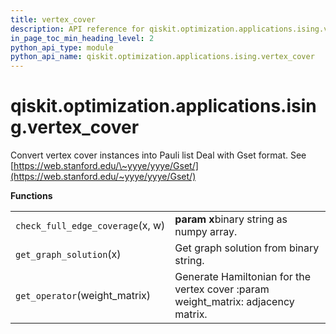 ```yaml
---
title: vertex_cover
description: API reference for qiskit.optimization.applications.ising.vertex_cover
in_page_toc_min_heading_level: 2
python_api_type: module
python_api_name: qiskit.optimization.applications.ising.vertex_cover
---
```


<span id="module-qiskit.optimization.applications.ising.vertex_cover" />

<span id="qiskit-optimization-applications-ising-vertex-cover" />

# qiskit.optimization.applications.ising.vertex\_cover

Convert vertex cover instances into Pauli list Deal with Gset format. See [https://web.stanford.edu/\~yyye/yyye/Gset/](https://web.stanford.edu/~yyye/yyye/Gset/)

**Functions**

|                                  |                                                                                    |
| -------------------------------- | ---------------------------------------------------------------------------------- |
| `check_full_edge_coverage`(x, w) | **param x**binary string as numpy array.                                           |
| `get_graph_solution`(x)          | Get graph solution from binary string.                                             |
| `get_operator`(weight\_matrix)   | Generate Hamiltonian for the vertex cover :param weight\_matrix: adjacency matrix. |

